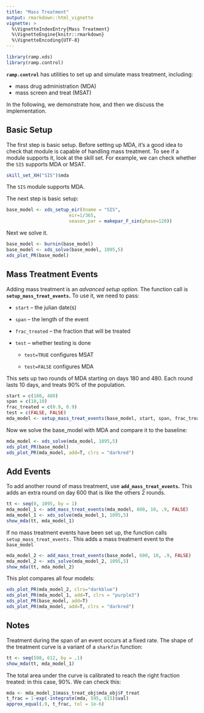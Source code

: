 ```yaml
---
title: "Mass Treatment"
output: rmarkdown::html_vignette
vignette: >
  %\VignetteIndexEntry{Mass Treatment}
  %\VignetteEngine{knitr::rmarkdown}
  %\VignetteEncoding{UTF-8}
---
```


```r
library(ramp.xds)
library(ramp.control)
```

**`ramp.control`** has utilities to set up and simulate mass treatment, including: 

+ mass drug administration (MDA) 
+ mass screen and treat (MSAT)  

In the following, we demonstrate how, and then we discuss the implementation. 


## Basic Setup 

The first step is basic setup. Before setting up MDA, it's a good idea to check that module is capable of handling mass treatment. To see if a module supports it, look at the skill set. For example, we can check whether the `SIS` supports MDA or MSAT. 

```r
skill_set_XH("SIS")$mda
```

The `SIS` module supports MDA. 

The next step is basic setup: 

```r
base_model <- xds_setup_eir(Xname = "SIS", 
                       eir=1/365, 
                       season_par = makepar_F_sin(phase=120))
```

Next we solve it. 

```r
base_model <- burnin(base_model) 
base_model <- xds_solve(base_model, 1095,5)
xds_plot_PR(base_model)
```

## Mass Treatment Events 

Adding mass treatment is an *advanced setup option.* The function call is **`setup_mass_treat_events`.** To use it, we need to pass:

+ `start` -- the julian date(s) 

+ `span` -- the length of the event

+ `frac_treated` -- the fraction that will be treated

+ `test` -- whether testing is done

    - `test=TRUE` configures MSAT 
    
    - `test=FALSE` configures MDA 

This sets up two rounds of MDA starting on days 180 and 480.  Each round lasts 10 days, and treats 90% of the population.  

```r
start = c(180, 480)
span = c(10,10)
frac_treated = c(0.9, 0.9)
test = c(FALSE, FALSE) 
mda_model <- setup_mass_treat_events(base_model, start, span, frac_treated, test)
```

Now we solve the base_model with MDA and compare it to the baseline:

```r
mda_model <- xds_solve(mda_model, 1095,5)
xds_plot_PR(base_model)
xds_plot_PR(mda_model, add=T, clrs = "darkred")
```

## Add Events 

To add another round of mass treatment, use **`add_mass_treat_events`.** This adds an extra round on day 600 that is like the others 2 rounds. 

```r
tt <- seq(0, 1095, by = 1)
mda_model_1 <- add_mass_treat_events(mda_model, 600, 10, .9, FALSE)
mda_model_1 <- xds_solve(mda_model_1, 1095,5)
show_mda(tt, mda_model_1)
```

If no mass treatment events have been set up, the function calls `setup_mass_treat_events.` This adds a mass treatment event to the `base_model`

```r
mda_model_2 <- add_mass_treat_events(base_model, 600, 10, .9, FALSE)
mda_model_2 <- xds_solve(mda_model_2, 1095,5)
show_mda(tt, mda_model_2)
```

This plot compares all four models:

```r
xds_plot_PR(mda_model_2, clrs="darkblue")
xds_plot_PR(mda_model_1, add=T, clrs = "purple3")
xds_plot_PR(base_model, add=T)
xds_plot_PR(mda_model, add=T, clrs = "darkred")
```

## Notes 

Treatment during the span of an event occurs at a fixed rate. The shape of the treatment curve is a variant of a `sharkfin` function:

```r
tt <- seq(598, 612, by = .1)
show_mda(tt, mda_model_1)
```

The total area under the curve is calibrated to reach the right fraction treated: in this case, 90%. We can check this:

```r
mda <- mda_model_1$mass_treat_obj$mda_obj$F_treat
t_frac = 1-exp(-integrate(mda, 595, 615)$val)
approx_equal(.9, t_frac, tol = 1e-6) 
```

